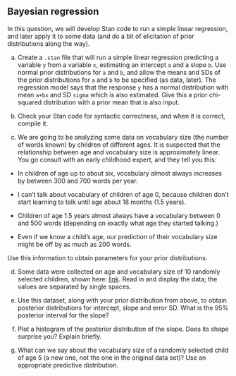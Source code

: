 ##  Bayesian regression


 In this question, we will develop Stan code to run a simple
linear regression, and later apply it to some data (and do a bit of
elicitation of prior distributions along the way).



(a) Create a `.stan` file that will run a simple linear
regression predicting a variable `y` from a variable
`x`, estimating an intercept `a` and a slope
`b`. Use normal prior distributions for `a` and
`b`, and allow the means and SDs of the prior distributions
for `a` and `b` to be specified (as data, later). The
regression model says that the response `y` has a normal
distribution with mean `a+bx` and SD `sigma` which is
also estimated. Give this a prior chi-squared distribution with a
prior mean that is also input.


(b) Check your Stan code for syntactic correctness, and when it is
correct, compile it.


(c) We are going to be analyzing some data on vocabulary size (the number of words known) by children of different ages. It is suspected that the relationship between age and vocabulary size is approximately linear.
You go consult with an early childhood expert, and they tell you this:


* In children of age up to about six, vocabulary almost always
increases by between 300 and 700 words per year.

* I can't talk about vocabulary of children of age 0, because children don't start learning to talk until age about 18 months (1.5 years).

* Children of age 1.5 years almost always have a vocabulary
between 0 and 500 words (depending on exactly what age they
started talking.)

* Even if we know a child's age, our prediction of their
vocabulary size might be off by as much as 200 words.

Use this information to obtain parameters for your prior distributions.


(d) Some data were collected on age and vocabulary size of 10
randomly selected children, shown here:
[link](http://ritsokiguess.site/pasias/vocab.txt). Read
in and display the data; the values are separated by single spaces.


(e) Use this dataset, along with your prior distribution from
above, to obtain posterior distributions for intercept, slope and
error SD. What is the 95\% posterior interval for the slope?


(f) Plot a histogram of the posterior distribution of the slope. Does its shape surprise you? Explain briefly.



(g) What can we say about the vocabulary size of a randomly
selected child of age 5 (a new one, not the one in the original data
set)? Use an appropriate predictive distribution.



